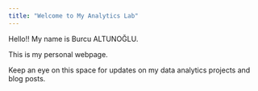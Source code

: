```yaml
---
title: "Welcome to My Analytics Lab"
---
```


Hello!! My name is Burcu ALTUNOĞLU.

This is my personal webpage.

Keep an eye on this space for updates on my data analytics projects and blog posts.
